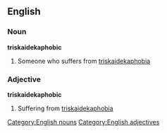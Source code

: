 == English ==
=== Noun ===
[[Category:English nouns]]
'''triskaidekaphobic'''
# Someone who suffers from [[triskaidekaphobia]]
=== Adjective ===
[[Category:English adjectives]]
'''triskaidekaphobic'''
# Suffering from [[triskaidekaphobia]]